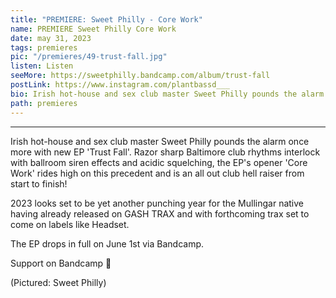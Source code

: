 ---
title: "PREMIERE: Sweet Philly - Core Work"
name: PREMIERE Sweet Philly Core Work
date: may 31, 2023
tags: premieres
pic: "/premieres/49-trust-fall.jpg"
listen: Listen
seeMore: https://sweetphilly.bandcamp.com/album/trust-fall
postLink: https://www.instagram.com/plantbassd___
bio: Irish hot-house and sex club master Sweet Philly pounds the alarm once more with new EP 'Trust Fall'.
path: premieres
---

<SoundCloud
  url="https://soundcloud.com/plantbassddjs/premiere-sweet-philly-core-work"
  name="Core Work"
/>

<hr />

Irish hot-house and sex club master Sweet Philly pounds the alarm once more with new EP 'Trust Fall'. Razor sharp Baltimore club rhythms interlock with ballroom siren effects and acidic squelching, the EP's opener 'Core Work' rides high on this precedent and is an all out club hell raiser from start to finish!

2023 looks set to be yet another punching year for the Mullingar native having already released on GASH TRAX and with forthcoming trax set to come on labels like Headset.

The EP drops in full on June 1st via Bandcamp.

Support <HoverLink url="sweetphilly.bandcamp.com/album/trust-fall" name="Sweet Philly" inline external /> on Bandcamp 🌱

<Picture src="/premieres/49-philly.jpg" alt="Sweet Philly Cover" size={1200} />
<p className="smallText">(Pictured: Sweet Philly)</p>
